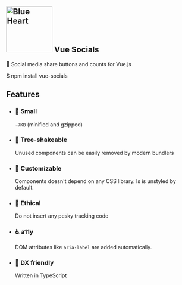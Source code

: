 
<Meta title="VueSocials/Welcome" />

<style>{`
  .intro {
    display: flex;
    flex-direction: column;
    align-items: center;
  }

  .intro__title {
    display: flex;
    flex-direction: column;
    align-items: center;
    margin: 0 auto;
    text-align: center;
  }

  .intro__description {
    margin-bottom: 44px;
  }

  .intro__code {
    display: block;
    padding: 12px 24px;
    margin-bottom: 44px !important;
    background-color: #F0F0F3;
    border: 1px solid rgb(229, 231, 235);
    color: rgb(17, 24, 39);
    font-family: Menlo, ui-monospace, SFMono-Regular, Monaco, Consolas, "Liberation Mono", "Courier New", monospace;
  }

  .intro__list {
    display: grid;
    grid-template-columns: 1fr;
    grid-template-rows: 1fr 1fr;
    row-gap: 10px;
  }

  @media (min-width: 620px) {
    .intro__list {
      row-gap: 20px;
      column-gap: 20px;
      grid-template-columns: 1fr 1fr;
    }
  }

  @media all and (-ms-high-contrast:none) {
  .intro__list {
      display: -ms-grid;
      -ms-grid-columns: 1fr 1fr;
      -ms-grid-rows: 1fr 1fr;
    }
  }

  .intro__item {
    display: block;
    padding: 20px 30px 20px 15px;
    border: 1px solid rgb(229, 231, 235);
    border-radius: 5px;
    color: #333333;
    display: flex;
    align-items: flex-start;
  }

  .intro__item h3 {
    margin-bottom: 10px !important;
  }

  .visually-hidden {
    position: absolute;
    width: 1px;
    height: 1px;
    margin: 0;
    padding: 0;
    overflow: hidden;
    white-space: nowrap;
    border: 0;
    clip: rect(0 0 0 0);
    -webkit-clip-path: inset(50%);
    clip-path: inset(50%);
  }
`}</style>

<section className="intro">
  <h1 className="intro__title">
    <img src={logo} width="124" height="124" alt="Blue Heart" className="intro__logo" />
    <strong className="intro__title-text">Vue Socials</strong>
  </h1>

  <p className="intro__description">
    💬 Social media share buttons and counts for Vue.js
  </p>

  <span className="intro__code">
    $ npm install vue-socials
  </span>

  <h2 className="visually-hidden">Features</h2>

  <ul className="intro__list">
    <li className="intro__item">
      <div>
        <h3>🍤 Small</h3>
        <code>~7KB</code> (minified and gzipped)
      </div>
    </li>
    <li className="intro__item">
      <div>
        <h3>🌳 Tree-shakeable</h3>
        Unused components can be easily removed by modern bundlers
      </div>
    </li>
    <li className="intro__item">
      <div>
        <h3>💅 Customizable</h3>
        Components doesn't depend on any CSS library. Is is unstyled by default.
      </div>
    </li>
    <li className="intro__item">
      <div>
        <h3>🤗 Ethical</h3>
        Do not insert any pesky tracking code
      </div>
    </li>
    <li className="intro__item">
      <div>
        <h3>♿ a11y</h3>
        DOM attributes like <code>aria-label</code> are added automatically.
      </div>
    </li>
    <li className="intro__item">
      <div>
        <h3>🦾 DX friendly</h3>
        Written in TypeScript
      </div>
    </li>
  </ul>
</section>

